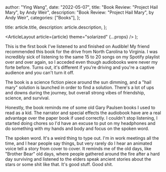 
  author: "Ying Wang",
  date: "2022-05-07",
  title: "Book Review: \"Project Hail Mary\", by Andy Weir",
  description: "Book Review: \"Project Hail Mary\", by Andy Weir",
  categories: ["Books"],
};

  title: article.title,
  description: article.description,
};

  <ArticleLayout article={article} theme="solarized" {...props} />
);

This is the first book I've listened to and finished on Audible! My friend
recommended this book for the drive from North Carolina to Virginia. I was
incredibly sick of listening to the same 15 to 20 songs on my Spotify playlist
over and over again, so I acceded even though audiobooks were never my forte
before. Turns out, it's different if you're driving and you're a captive
audience and you can't turn it off.

The book is a science fiction piece around the sun dimming, and a "hail mary"
solution is launched in order to find a solution. There's a lot of ups and downs
during the journey, but overall strong vibes of friendship, science, and
survival.

Honestly, the book reminds me of some old Gary Paulsen books I used to read as a
kid. The narrator and special effects the audiobook have are a real advantage
over the paper book if used correctly. I couldn't stop listening, I started
doing chores so I'd have an excuse to put on my headphones and do something with
my hands and body and focus on the spoken word.

The spoken word. It's a weird thing to type out. I'm in work meetings all the
time, and I hear people say things, but very rarely do I hear an animated voice
tell a story from cover to cover. It reminds me of the old days, like "Brother
Bear" old days, where people gathered around the fire after a hard day surviving
and listened to the elders speak ancient stories about the stars or some shit
like that. It's good stuff. Good shit.
